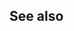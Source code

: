 {{i18n header}}
{{FeatureInfo
| Type = Graphics
| Version = LuaSTGPlus, LuaSTGExPlus, LuaSTG-x
}}
{{i18n
|en=
Shader is a type of computer program, usually used to make special graphic effects.

*	(P) Shaders are in FX format of D3D9, written in HLSL. They use "binding" annotations to accept variables from lua scripts.
*	(X) Shaders can be fragment and/or vertex shader in GLSL. They use uniforms to accept variables from lua scripts.

Acceptable lua variables:
:		string: interpreted as texture (name of resource)
:		number: interpreted as a float value
:		lstg::Color: interpreted as a float4 value
*	(P) Shader can only be used for post effect.
*	(X) Shader can be used for post effect and render mode of each object.
|zh=
着色器是一种GPU程序，通常用于产生图形效果。

*	(P) 着色器格式为D3D9的FX格式，使用HLSL语言。使用名为"binding"的annotation来接收来自lua脚本的变量。
*	(X) 着色器为使用GLSL语言编写的像素着色器和/或顶点着色器。使用uniform变量来接收来自lua脚本的变量。

可接受的lua变量:
:		string：解释为纹理（资源名称）
:		number：解释为float
:		lstg::Color：解释为float4
*	(P) 着色器只能用于后处理。
*	(X) 着色器可以用于后处理和每个对象的渲染模式。
}}
== See also ==
{{i18n
|en=[https://en.wikipedia.org/wiki/Shader Wikipedia]
|zh=[https://zh.wikipedia.org/wiki/%E7%9D%80%E8%89%B2%E5%99%A8 Wikipedia]
}}
